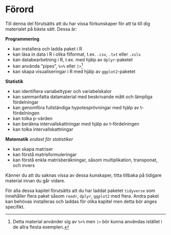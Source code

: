 # Förord {.unnumbered}

Till denna del förutsätts att du har vissa förkunskaper för att ta till dig materialet på bästa sätt. Dessa är:

**Programmering**

- kan installera och ladda paket i R
- kan läsa in data i R i olika filformat, t.ex. `.csv`, `.txt` eller `.xslx`
- kan databearbetning i R, t.ex. med hjälp av `dplyr`-paketet
- kan använda "pipes", ` %>% ` eller ` |> `^[Detta material använder sig av ` %>% ` men `|>` bör kunna användas istället i de allra flesta exemplen.]
- kan skapa visualiseringar i R med hjälp av `ggplot2`-paketet

**Statistik**

- kan identifiera variabeltyper och variabelskalor
- kan sammanfatta datamaterial med beskrivande mått och lämpliga fördelningar
- kan genomföra fullständiga hypotesprövningar med hjälp av t-fördelningen
- kan tolka p-värden
- kan beräkna intervallskattningar med hjälp av t-fördelningen
- kan tolka intervallskattningar

**Matematik** *endast för statistiker*

- kan skapa matriser
- kan förstå matrisformuleringar
- kan förstå enkla matrisberäkningar, såsom multiplikation, transponat, och invers

Känner du att du saknas vissa av dessa kunskaper, titta tillbaka på tidigare material innan du går vidare.

För alla dessa kapitel förutsätts att du har laddat paketet `tidyverse` som innehåller flera paket såsom `readr`, `dplyr`, `ggplot2` med flera. Andra paket kan behövas installeras och laddas för olika kapitel men detta bör anges specifikt. 
